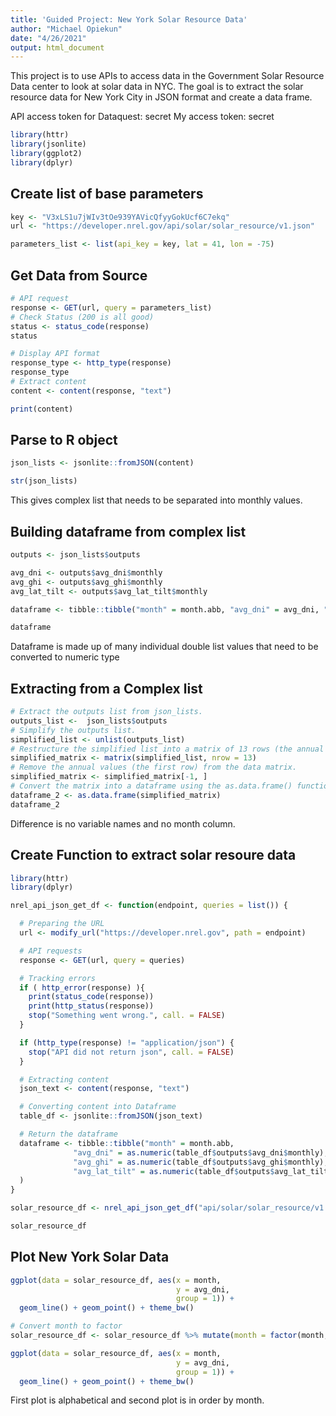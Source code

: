 ```yaml
---
title: 'Guided Project: New York Solar Resource Data'
author: "Michael Opiekun"
date: "4/26/2021"
output: html_document
---
```


This project is to use APIs to access data in the Government Solar Resource Data center to look at solar data in NYC. The goal is to extract the solar resource data for New York City in JSON format and create a data frame.

API access token for Dataquest: secret
My access token: secret

```r
library(httr)
library(jsonlite)
library(ggplot2)
library(dplyr)
```

## Create list of base parameters
```r
key <- "V3xLS1u7jWIv3tOe939YAVicQfyyGokUcf6C7ekq"
url <- "https://developer.nrel.gov/api/solar/solar_resource/v1.json"

parameters_list <- list(api_key = key, lat = 41, lon = -75)
```

## Get Data from Source

```r
# API request
response <- GET(url, query = parameters_list)
# Check Status (200 is all good)
status <- status_code(response)
status

# Display API format
response_type <- http_type(response)
response_type
# Extract content
content <- content(response, "text")

print(content)

```

## Parse to R object
```r
json_lists <- jsonlite::fromJSON(content)

str(json_lists)

```
This gives complex list that needs to be separated into monthly values.

## Building dataframe from complex list
```r
outputs <- json_lists$outputs

avg_dni <- outputs$avg_dni$monthly
avg_ghi <- outputs$avg_ghi$monthly
avg_lat_tilt <- outputs$avg_lat_tilt$monthly

dataframe <- tibble::tibble("month" = month.abb, "avg_dni" = avg_dni, "avg_ghi" = avg_ghi, "avg_lat_tilt" = avg_lat_tilt)

dataframe
```
Dataframe is made up of many individual double list values that need to be converted to numeric type

## Extracting from a Complex list
```r
# Extract the outputs list from json_lists.
outputs_list <-  json_lists$outputs
# Simplify the outputs list.
simplified_list <- unlist(outputs_list)
# Restructure the simplified list into a matrix of 13 rows (the annual value and the 12 months' values).
simplified_matrix <- matrix(simplified_list, nrow = 13)
# Remove the annual values (the first row) from the data matrix.
simplified_matrix <- simplified_matrix[-1, ]
# Convert the matrix into a dataframe using the as.data.frame() function.
dataframe_2 <- as.data.frame(simplified_matrix)
dataframe_2

```
Difference is no variable names and no month column.

## Create Function to extract solar resoure data

```r
library(httr)
library(dplyr)

nrel_api_json_get_df <- function(endpoint, queries = list()) {

  # Preparing the URL 
  url <- modify_url("https://developer.nrel.gov", path = endpoint)

  # API requests
  response <- GET(url, query = queries)

  # Tracking errors
  if ( http_error(response) ){
    print(status_code(response))
    print(http_status(response))
    stop("Something went wrong.", call. = FALSE)
  }

  if (http_type(response) != "application/json") {
    stop("API did not return json", call. = FALSE)
  }

  # Extracting content
  json_text <- content(response, "text")

  # Converting content into Dataframe
  table_df <- jsonlite::fromJSON(json_text)

  # Return the dataframe  
  dataframe <- tibble::tibble("month" = month.abb, 
              "avg_dni" = as.numeric(table_df$outputs$avg_dni$monthly), 
              "avg_ghi" = as.numeric(table_df$outputs$avg_ghi$monthly), 
              "avg_lat_tilt" = as.numeric(table_df$outputs$avg_lat_tilt$monthly)
  )
}

solar_resource_df <- nrel_api_json_get_df("api/solar/solar_resource/v1.json", queries = parameters_list)

solar_resource_df

```
## Plot New York Solar Data

```r
ggplot(data = solar_resource_df, aes(x = month,
                                     y = avg_dni,
                                     group = 1)) +
  geom_line() + geom_point() + theme_bw()

# Convert month to factor
solar_resource_df <- solar_resource_df %>% mutate(month = factor(month, levels = month.abb))

ggplot(data = solar_resource_df, aes(x = month,
                                     y = avg_dni,
                                     group = 1)) +
  geom_line() + geom_point() + theme_bw()

```
First plot is alphabetical and second plot is in order by month.










